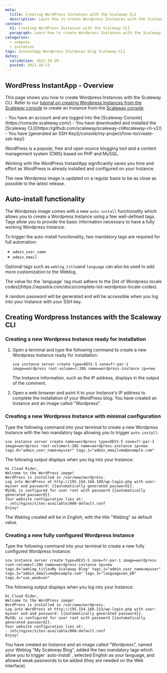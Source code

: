 ```yaml
---
meta:
  title: Creating WordPress Instances with the Scaleway CLI
  description: Learn how to create Wordpress Instances with the Scaleway CLI 
content:
  h1: Creating WordPress Instances with the Scaleway CLI
  paragraph: Learn how to create Wordpress Instances with the Scaleway CLI 
categories:
  - compute
  - instances
tags: InstantApp Wordpress Instances blog Scaleway-CLI 
dates:
  validation: 2022-10-20
  posted: 2021-10-11
---
```


## WordPress InstantApp - Overview

This page shows you how to create Wordpress Instances with the Scaleway CLI. Refer to our [tutorial on creating Wordpress Instances from the Scaleway console](/tutorials/wordpress-instantapp/) to create an Instance from the [Scaleway console](https://console.scaleway.com/). 

<Macro id="iam-requirements" />
 
<Message type="requirement">
  - You have an account and are logged into the [Scaleway Console](https://console.scaleway.com/)
  - You have downloaded and installed the [Scaleway CLI](https://github.com/scaleway/scaleway-cli#scaleway-cli-v2/)
  - You have [generated an SSH Key](/console/my-project/how-to/create-ssh-key/)
</Message>


WordPress is a popular, free and open source blogging tool and a content management system (CMS) based on PHP and MySQL.

Working with the WordPress InstantApp significantly saves you time and effort as WordPress is already installed and configured on your Instance. 

The new Wordpress image is updated on a regular basis to be as close as possible to the latest release. 

## Auto-install functionality

The Wordpress image comes with a new `auto-install` functionality which allows you to create a Wordpress Instance using a few well-defined tags. 
Tags allow you to provide the basic information necessary to have a fully working Wordpress Instance. 

To trigger the auto-install functionality, two mandatory tags are required for full automation: 

- `admin_user_name`
- `admin_email`


Optional tags such as `weblog_title`and `language` can also be used to add more customization to the Weblog. 

<Message type="note">
  The value for the `language` tag must adhere to the [list of Wordpress locale codes](https://wpastra.com/docs/complete-list-wordpress-locale-codes).
</Message>

A random password will be generated and will be accessible when you log into your Instance with your SSH key.

## Creating Wordpress Instances with the Scaleway CLI 


### Creating a new Wordpress Instance ready for installation


1. Open a terminal and type the following command to create a new Wordpress Instance ready for installation: 
    ```
    scw instance server create type=DEV1-S zone=fr-par-1 image=wordpress root-volume=l:20G name=wordpress-instance ip=new 
    ```

    The Instance information, such as the IP address, displays in the output of the comment. 

2. Open a web browser and point it to your Instance's IP address to complete the installation of your WordPress blog.
    <Message type="note">
      You have created an Instance and an image called "Wordpress". 
    </Message>

### Creating a new Wordpress Instance with minimal configuration


Type the following command into your terminal to create a new Wordpress Instance with the two mandatory tags allowing you to trigger `auto-install`: 
```
scw instance server create name=wordpress type=DEV1-S zone=fr-par-1 image=wordpress root-volume=l:20G name=wordpress-instance ip=new tags.0="admin_user_name=myuser" tags.1="admin_email=me@example.com"
```
The following output displays when you log into your Instance: 
```
Hi Cloud Rider,
Welcome to the WordPress image!
WordPress is installed in /var/www/wordpress.
Log into WordPress at http://195.154.160.109/wp-login.php with user: myuser and password: {{automatically generated password}}.
MySQL is configured for user root with password {{automatically generated password}}.
Your website configuration lies at:
- /etc/nginx/sites-available/000-default.conf
Enjoy!
```

<Message type="note">
  The Weblog created will be in English, with the title "Weblog" as default value.
</Message>


### Creating a new fully configured Wordpress Instance 

Type the following command into your terminal to create a new fully configured Wordpress Instance: 
```
scw instance server create type=DEV1-S zone=fr-par-1 image=wordpress root-volume=l:20G name=wordpress-instance ip=new tags.0="weblog_title=My Scaleway Blog" tags.1="admin_user_name=myuser" tags.2="admin_email=me@example.com" tags.3="language=en_EN" tags.4="use_weak=on"
```

The following output displays when you log into your Instance:
```
Hi Cloud Rider,
Welcome to the WordPress image!
WordPress is installed in /var/www/wordpress.
Log into WordPress at http://195.154.160.213/wp-login.php with user: myuser and and password: {{automatically generated password}}.
MySQL is configured for user root with password {{automatically generated password}}.
Your website configuration lies at:
- /etc/nginx/sites-available/000-default.conf
Enjoy!
```

<Message type="note">
  You have created an Instance and an image called "Wordpress", named your Weblog "My Scaleway Blog", added the two mandatory tags which allow you to trigger `auto-install`, selected English as your language, and allowed weak passwords to be added (they are needed on the Web interface).
</Message>
